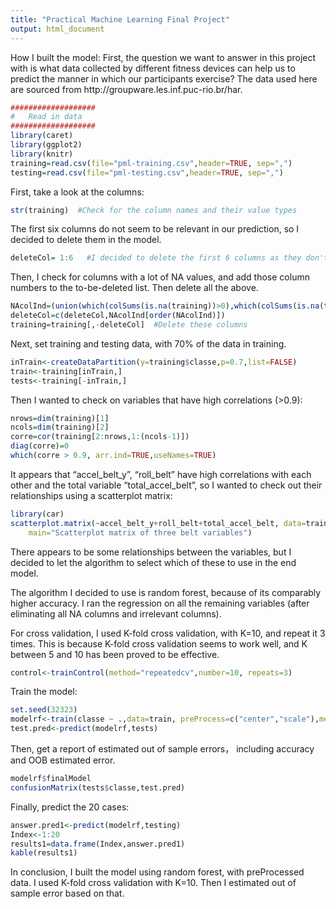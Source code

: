 ```yaml
---
title: "Practical Machine Learning Final Project"
output: html_document
---
```

How I built the model:
First, the question we want to answer in this project with is what data collected by different fitness devices can help us to predict the manner in which our participants exercise? 
The data used here are sourced from http://groupware.les.inf.puc-rio.br/har. 
```r
###################
#   Read in data
###################
library(caret)
library(ggplot2)
library(knitr)
training=read.csv(file="pml-training.csv",header=TRUE, sep=",")
testing=read.csv(file="pml-testing.csv",header=TRUE, sep=",")
```
First, take a look at the columns: 
```r
str(training)  #Check for the column names and their value types
```
The first six columns do not seem to be relevant in our prediction, so I decided to delete them in the model.
```r
deleteCol= 1:6   #I decided to delete the first 6 columns as they don't appear to be relevant
```
Then, I check for columns with a lot of NA values, and add those column numbers to the to-be-deleted list. Then delete all the above. 
```r
NAcolInd=(union(which(colSums(is.na(training))>0),which(colSums(is.na(testing))>0)))
deleteCol=c(deleteCol,NAcolInd[order(NAcolInd)])
training=training[,-deleteCol]  #Delete these columns
```
Next, set training and testing data, with 70% of the data in training.

```r
inTrain<-createDataPartition(y=training$classe,p=0.7,list=FALSE)
train<-training[inTrain,]
tests<-training[-inTrain,]
```
Then I wanted to check on variables that have high correlations (>0.9): 
```r
nrows=dim(training)[1]
ncols=dim(training)[2]
corre=cor(training[2:nrows,1:(ncols-1)])
diag(corre)=0
which(corre > 0.9, arr.ind=TRUE,useNames=TRUE)
```
It appears that "accel_belt_y", "roll_belt" have high correlations with each other and the total variable "total_accel_belt", so I wanted to check out their relationships using a scatterplot matrix:
```r
library(car)
scatterplot.matrix(~accel_belt_y+roll_belt+total_accel_belt, data=training,
  	main="Scatterplot matrix of three belt variables")
```


There appears to be some relationships between the variables, but I decided to let the algorithm to select which of these to use in the end model. 

The algorithm I decided to use is random forest, because of its comparably higher accuracy. I ran the regression on all the remaining variables (after eliminating all NA columns and irrelevant columns). 

For cross validation, I used K-fold cross validation, with K=10, and repeat it 3 times. This is because K-fold cross validation seems to work well, and K between 5 and 10 has been proved to be effective. 
```r
control<-trainControl(method="repeatedcv",number=10, repeats=3)
```
Train the model: 
```r
set.seed(32323)
modelrf<-train(classe ~ .,data=train, preProcess=c("center","scale"),method="rf",trControl=control)
test.pred<-predict(modelrf,tests)
```
Then, get a report of estimated out of sample errors， including accuracy and OOB estimated error. 
```r
modelrf$finalModel
confusionMatrix(tests$classe,test.pred)
```

Finally, predict the 20 cases:
```r
answer.pred1<-predict(modelrf,testing)
Index<-1:20
results1=data.frame(Index,answer.pred1)
kable(results1)
```
In     conclusion, I built the model using random forest, with preProcessed data. I used K-fold cross validation with K=10. Then I estimated out of sample error based on that. 